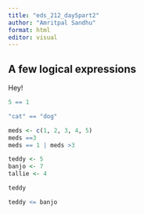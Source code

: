 ```yaml
---
title: "eds_212_day5part2"
author: "Amritpal Sandhu"
format: html
editor: visual
---
```


## A few logical expressions

Hey!

```r

5 == 1

"cat" == "dog"

meds <- c(1, 2, 3, 4, 5)
meds ==3
meds == 1 | meds >3

teddy <- 5
banjo <- 7
tallie <- 4

teddy

teddy <= banjo
```
